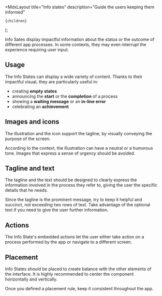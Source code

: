 
  <MdxLayout
    title="Info states"
    description="Guide the users keeping them informed"
  >
    {children}
  </MdxLayout>
);

Info Sates display impactful information about the status or the outcome of different app processes. In some contexts, they may even interrupt the experience requiring user input.

## Usage

The Info States can display a wide variety of content. Thanks to their impactful visual, they are particularly useful in:

- creating **empty states**
- announcing the **start** or the **completion** of a process
- showing a **waiting message** or an **in-line error**
- celebrating an **achievement**

<Stack rowGap={24}>
  <Stack direction="row" columnGap={24}>
    <ThemedImg src="/design/recipes/info-states/example-1.png" />
    <ThemedImg src="/design/recipes/info-states/example-3.png" />
  </Stack>
  <Stack direction="row" columnGap={24}>
    <ThemedImg src="/design/recipes/info-states/example-2.png" />
    <ThemedImg src="/design/recipes/info-states/example-4.png" />
  </Stack>
</Stack>

## Images and icons

The illustration and the icon support the tagline, by visually conveying the purpose of the screen.

According to the context, the illustration can have a neutral or a humorous tone. Images that express a sense of urgency should be avoided.

<Stack direction="row" columnGap={24}>
  <HintCard isBad image="/design/recipes/info-states/image-dont.png" />
  <HintCard image="/design/recipes/info-states/image-do.png" />
</Stack>

## Tagline and text

The tagline and the text should be designed to clearly express the information involved in the process they refer to, giving the user the specific details that he needs.

Since the tagline is the prominent message, try to keep it helpful and succinct, not exceeding two rows of text. Take advantage of the optional text if you need to give the user further information.

<Stack direction="row" columnGap={24}>
  <HintCard isBad image="/design/recipes/info-states/tagline-dont.png" />
  <HintCard image="/design/recipes/info-states/tagline-do.png" />
</Stack>

## Actions

The Info State's embedded actions let the user either take action on a process performed by the app or navigate to a different screen.

<ThemedImg src="/design/recipes/info-states/actions.png" />

## Placement

Info States should be placed to create balance with the other elements of the interface. It is highly recommended to center the component horizontally and vertically.

Once you defined a placement rule, keep it consistent throughout the app.
